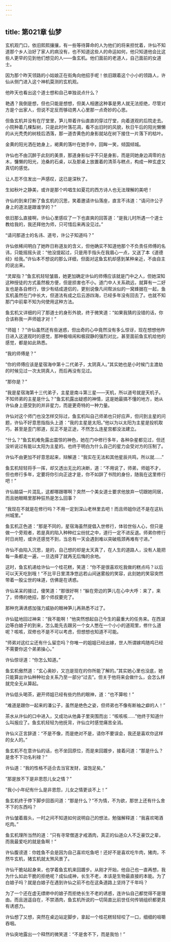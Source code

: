 ```yaml
---
---
---
```

title: 第021章 仙梦
---





玄机观门口，依旧熙熙攘攘，有一些等待算命的人为他们的将来担忧着，许仙不知道那个乡人治好了家人的病没有，也不知道这些人的命运如何，他只知道他会比这些人更早的见到他们想见的人——鱼玄机。他们面前的老道人，自己面前的女道士。

因为那个昨天领路的小姑娘正在街角向他招手呢！依旧跟着这个小小的领路人，许仙从侧门进入这个神机莫测的玄机观。

他昨天也看出这个道士想和自己单独说点什么？

艳遇？我倒是想，但也只能是想想，但美人相邀这种事是男人就无法拒绝，尽管对方是个出家人，但说不定反而够动男人心里那一点奇妙的心思。

但鱼玄机并没有在厅堂里，笋儿带着许仙直直的穿过厅堂，向着道观的后院走去。小院种着几棵梨树，只是此时叶落花凋，看不出旧时的风貌，秋日午后的阳光懒懒的从光秃秃的树枝后洒落，那一道杏黄色的身影就站在树下接住一片落下的枯叶。

金黄的阳光洒在她身上，褐黄的落叶在她手中，回眸一笑，倾国倾城。

许仙也不由沉醉于此刻的美景，那道身影似乎不只是身影，而是同她身边凋零的古木，慵懒的阳光，沧桑的石桌，以及那桌上放置着的清茶与糕点，构成一种玄虚又真切的感觉。

让人忍不住发出一声感叹，这已是深秋了。

生如秋叶之静美，或许是那个吟唱生如夏花的西方诗人也无法理解的美吧！

许仙的到来打断了鱼玄机的沉思，笑着邀请许仙落座，直言不讳道：“请问许公子身上的道法是跟谁学的？”

依旧那么直接啊，许仙心里感叹了一下也直爽的回答道：“是我儿时所遇一个道士教给我的，我还拜他为师，只可惜后来再没见过。”

“请问那道士的名讳、道号，许公子知道吗？”

许仙依稀间明白了她昨日称道友的含义，但他确实不知道他那个不负责任师傅的名讳，只能摇摇头说：“他没提起过，只是用手指头在我眉心一点，又送了本《道德经》给我。”许仙本不想说的那么详细，但面对这鱼玄机却感到某种亲近，不由自主的说出来。

“灵犀指？”鱼玄机轻轻皱眉，她更加确定许仙的师傅应该就是门中之人，但她深知这种授徒的方式虽然极方便，但是损害也不小。道门中人关系疏远，就算有一二好友也是各自修行，很少有结成道侣的，更别说像凡间帮派似的一窝蜂据在一起，鱼玄机虽然在门中长大，但道法有成之后云游四海，已经多年没有回去了。也就不知那门中前辈不知为何使用这种方法。

鱼玄机又详细的问了那道士的身形外貌，终于微笑道：“如果我猜的没错的话，你合该称我一声师姐才对！”

“师姐！？”许仙虽然还有些迷惑，但出奇的心中竟然没有多么惊讶，现在想想他昨日进入这道观时的感觉，那种极喧闹和极寂静的强烈对比，甚至面前鱼玄机给他的感觉，都是如此熟悉。

“我的师傅是？”

“你的师傅应该是星宿海中第十二代弟子，太阴真人。”其实她也是小时候门主渡劫的时候见过一次太阴真人，而后再没有见过。

“那你是？”

“我是星宿海第十三代弟子，主星是南斗第三星——天机，所以道号就是天机子。不知师弟的主星是什么？”鱼玄机露出疑惑的神情，这是她最搞不懂的地方，她从许仙身上感受到的并非星力，而是更奇特的一种力量。

许仙对这个师门也没怎样交际过，鱼玄机叫自己师弟也只好应声，但问到主星的问题，许仙不好意思指指头上道：“我的主星是太阳。”他以为以太阳为主星是投机取巧，甚至是歪门邪道，反正不是正途，不然怎么连星宫都没法建立。

“什么？”鱼玄机难免露出震惊的神色，她在门中修行多年，各种杂星都见过，但还没听说过有能以太阳为主星的。也终于明白为什么自己的星力会受对方的压制了。

许仙不由更加不好意思起来，辩解道：“我实在无法和其他星辰共鸣，所以就……”

鱼玄机轻轻将手一挥，却又透出无比的决断，道：“不用说了，师弟，师姐不才，但也修行多年，定要将你引向正途才是，你不如辞了书院的身份，随我在这里修行吧！”

许仙脑袋一片混乱，这都哪跟哪啊？突然一个美女道士要求他放弃一切跟她同居，而且她眼睛里那种狂热是怎么回事？

“我现在不就是在修行吗？不用一定到深山老林里去吧！而且师姐你还不是在这杭州城里。”

鱼玄机正色道：“那是不同的，星宿海虽然提倡入世修行，体验世俗人心，但只是做一个旁观者，若是真的陷入种种红尘纷扰之中，道行一定不进反退。师弟你修行时日尚短，或许还感觉不到，当总有一天会遇到难以突破瓶颈再难有寸进。”

许仙不由陷入沉思，是的，自己想的却是太天真了，在人生的道路人，没有人能把每一条都走一遍，一旦选择了就再无后悔的余地。

这时，鱼玄机递给许仙一个桂花糕，笑道：“你不是很喜欢吃我做的糕点吗？以后可以天天吃到哦！”不比平日里清净悠远若山间迷雾般的笑容，此刻她的笑容突然带着一股尘世的味道，仿佛是在诱惑。

许仙呆呆的接过，傻笑道：“那很好啊！”躲在旁边的笋儿在心中大呼：来了，来了，师傅的绝招，那个师叔要完了。

那种充满诱惑加强力威胁的眼神笋儿再熟悉不过了。

许仙猛地回过神来：“我不能啊！”他突然想起自己今生的最重大的任务来。在西湖边等白娘子的到来，怎么能先去跟另一个女人憋在一个小小的道观里，修什么道呢？咳咳，双修也不是不可以考虑，但想想也知道不可能。

“师弟对这红尘还有什么留恋吗？你唯一的姐姐已经出嫁，世人所谓嫁鸡随鸡已经不需要你这个弟弟操心。”

许仙惊讶道：“你怎么知道。”

鱼玄机傲然道：“玄心奥妙，又岂是现在的你所能了解的。”其实她心里也没底，她只能算出许仙种种社会关系乃至一部分“过去”。但关于他将来会做什么，会怎么样就完全无从算起。

许仙低头喝茶，避开师姐已经有些灼热的眼神，道：“也不算啦！”

“难道是跟你一起来的潘公子，虽然是绝色之姿，但师弟也不像有断袖之癖的人！”

茶水从许仙的口中进入，又成功从他鼻子里突围而出：“咳咳咳……”他终于知道什么叫报应了。鱼玄机轻轻为他抚背，许仙立时感觉痛苦全消。

许仙义正言辞道：“不是不像，而是绝对不是，请你不要误会，我还是喜欢你这样的女人的。”

鱼玄机不在意许仙的话，也不坐回原位，而是来回踱步，接着问道：“那是什么？是舍不下功名利禄？”

许仙道：“我的性格不适合去当官发财，温饱足矣。”

“那是放不下是非恩怨儿女之情？”

“我小小年纪有什么是非恩怨，儿女之情更谈不上！”

鱼玄机终于停下脚步回首问道：“那是什么？”不为情，不为欲，那世上还有什么舍不下的东西吗？

许仙皱着眉头，一时之间不知道如何说明自己的想法，勉强解释道：“我喜欢喝酒吃肉。”

鱼玄机理所当然的道：“只有寻常僧道才戒酒肉，真正的仙道众人不乏豪饮之辈，而我最爱吃的就是鱼啊！”

许仙腹谤道：你姓鱼不会是因为自己喜欢吃鱼吧！还好不是喜欢吃牛肉，猪肉，不然牛玄机，猪玄机就太煞风景了。

许仙干脆站起身来，也学着鱼玄机来回踱步。从刚才开始，他自己也一直再想，我为什么如此干脆的拒绝呢？成仙成神，长生不老，本该是生物最直接的本能。为了白娘子吗？就是白娘子在遇到许仙之前不也在这条道路上坚持了千年吗？

为了一个还在虚无缥缈中的娘子而拒绝长生不老的诱惑，连许仙自己都觉得不是理由。而且逍遥自在，不禁酒肉，鱼玄机所说的一切简直比前世任何传销组织都更具有诱惑力。

许仙想了又想，突然在桌边站定脚步，拿起一个桂花糕轻轻咬了一口，细细的咀嚼吞咽。

许仙突地露出一个释然的微笑道：“不是舍不下，而是我怕！”